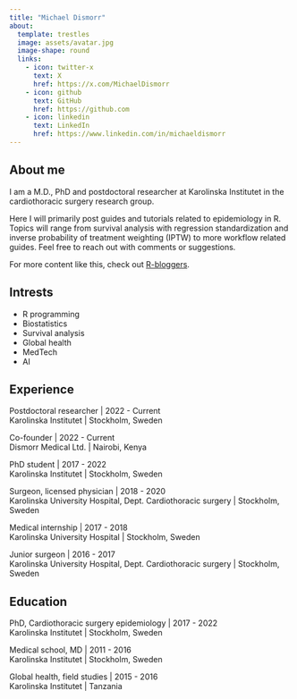 ```yaml
---
title: "Michael Dismorr"
about:
  template: trestles
  image: assets/avatar.jpg
  image-shape: round
  links:
    - icon: twitter-x
      text: X
      href: https://x.com/MichaelDismorr
    - icon: github
      text: GitHub
      href: https://github.com
    - icon: linkedin
      text: LinkedIn
      href: https://www.linkedin.com/in/michaeldismorr
---
```


## About me

I am a M.D., PhD and postdoctoral researcher at Karolinska Institutet in the cardiothoracic surgery research group. 

Here I will primarily post guides and tutorials related to epidemiology in R. Topics will range from survival analysis with regression standardization and inverse probability of treatment weighting (IPTW) to more workflow related guides. Feel free to reach out with comments or suggestions.  
  
For more content like this, check out [R-bloggers](https://www.r-bloggers.com). 

## Intrests

 * R programming
 * Biostatistics
 * Survival analysis
 * Global health
 * MedTech
 * AI

## Experience

Postdoctoral researcher | 2022 - Current  
Karolinska Institutet | Stockholm, Sweden

Co-founder | 2022 - Current  
Dismorr Medical Ltd. | Nairobi, Kenya

PhD student | 2017 - 2022  
Karolinska Institutet | Stockholm, Sweden

Surgeon, licensed physician | 2018 - 2020  
Karolinska University Hospital, Dept. Cardiothoracic surgery | Stockholm, Sweden

Medical internship | 2017 - 2018  
Karolinska University Hospital | Stockholm, Sweden

Junior surgeon | 2016 - 2017  
Karolinska University Hospital, Dept. Cardiothoracic surgery | Stockholm, Sweden

## Education

PhD, Cardiothoracic surgery epidemiology | 2017 - 2022      
Karolinska Institutet | Stockholm, Sweden

Medical school, MD | 2011 - 2016    
Karolinska Institutet | Stockholm, Sweden

Global health, field studies | 2015 - 2016    
Karolinska Institutet | Tanzania



